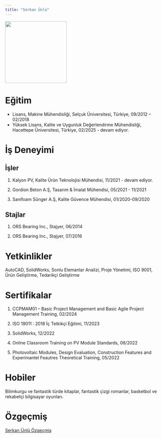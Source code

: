 ```yaml
---
title: "Serkan Ünlü"
---
```


![](images/IMG_2248.jpg){fig-align="center" width="200"}

# Eğitim

-   Lisans, Makine Mühendisliği, Selçuk Üniversitesi, Türkiye, 09/2012 – 02/2018
-   Yüksek Lisans, Kalite ve Uygunluk Değerlendirme Mühendisliği, Hacettepe Üniversitesi, Türkiye, 02/2025 - devam ediyor.

# İş Deneyimi

## İşler

1.  Kalyon PV, Kalite Ürün Teknolojisi Mühendisi, 11/2021 - devam ediyor.

2.  Gordion Beton A.Ş, Tasarım & İmalat Mühendisi, 05/2021 - 11/2021

3.  Sanifoam Sünger A.Ş, Kalite Güvence Mühendisi, 01/2020-09/2020

## Stajlar

1.  ORS Bearing Inc., Stajyer, 06/2014

2.  ORS Bearing Inc., Stajyer, 07/2016

# Yetkinlikler

AutoCAD, SolidWorks, Sonlu Elemanlar Analizi, Proje Yönetimi, ISO 9001, Ürün Geliştirme, Tedarikçi Geliştirme

# Sertifikalar

1.  CCPMAM01 – Basic Project Management and Basic Agile Project Management Training, 02/2024

2.  ISO 19011 : 2018 İç Tetkikçi Eğitimi, 11/2023

3.  SolidWorks, 12/2022

4.  Online Classroom Training on PV Module Standards, 08/2022

5.  Photovoltaic Modules, Design Evaluation, Construction Features and Experimantel Feautres Theoretical Training, 05/2022

# Hobiler

Bilimkurgu ve fantastik türde kitaplar, fantastik çizgi romanlar, basketbol ve rekabetçi bilgisayar oyunları.

# Özgeçmiş

[Serkan Ünlü Özgeçmiş](/docs/takim/cv/Serkan%20Ünlü_CV_%2021.03.2025.pdf "Serkan Ünlü Özgeçmiş")
